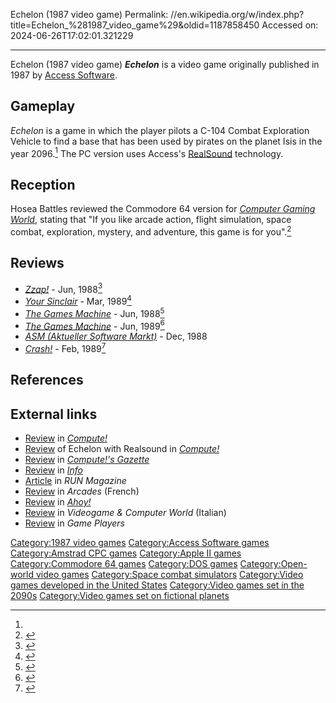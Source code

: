 Echelon (1987 video game)
Permalink: //en.wikipedia.org/w/index.php?title=Echelon_%281987_video_game%29&oldid=1187858450
Accessed on: 2024-06-26T17:02:01.321229



------
Echelon (1987 video game)
{{Short description|1987 flight simulator video game}}
{{Infobox video game
| collapsible = 
| state = 
| italic title = 
| title = Echelon
| image = Echelon cover.jpg
| alt = 
| caption = 
| developer = [[Access Software]]
| publisher = [[Access Software]]
| series = 
| engine = 
| platforms = [[Amstrad CPC]], [[Apple II series|Apple II]], [[Commodore 64|Commodore 64/128]], [[DOS]], [[ZX Spectrum]]
| released = 1987
| genre = [[Flight Simulator]]
| modes = 
}}
'''''Echelon''''' is a video game originally published in 1987 by [[Access Software]].

==Gameplay==
''Echelon'' is a game in which the player pilots a C-104 Combat Exploration Vehicle to find a base that has been used by pirates on the planet Isis in the year 2096.<ref name="CGW47"/> The PC version uses Access's [[RealSound]] technology.

==Reception==
Hosea Battles reviewed the Commodore 64 version for ''[[Computer Gaming World]]'', stating that "If you like arcade action, flight simulation, space combat, exploration, mystery, and adventure, this game is for you".<ref name="CGW47">{{Cite magazine |last=Battles |first=Hosea |date=May 1988 |title=Reaching the Upper "Echelon": Access' 3-D Space Combat Simulator |url=https://archive.org/details/Computer_Gaming_World_Issue_47/page/n29/mode/2up?view=theater |magazine=Computer Gaming World |volume=1 |issue=47 |page=31 |access-date=2023-01-22}}</ref>

==Reviews==
*''[[Zzap!64|Zzap!]]'' - Jun, 1988<ref>{{cite web | url=https://archive.org/details/Crash_No._61_1989-02_Newsfield_GB/page/n61/mode/2up | title=Crash - No. 61 (1989-02)(Newsfield)(GB) | date=February 1989 }}</ref>
*''[[Your Sinclair]]'' - Mar, 1989<ref>{{cite web | url=https://archive.org/details/your-sinclair-39/page/n43/mode/2up | title=Your Sinclair Magazine Issue 39 | date=March 1989 }}</ref>
*''[[The Games Machine]]'' - Jun, 1988<ref>{{cite web | url=https://archive.org/details/thegamesmachine-magazine-07/page/n62/mode/2up | title=The Games Machine Magazine Issue 07 }}</ref>
*''[[The Games Machine]]'' - Jun, 1989<ref>{{cite web | url=https://archive.org/details/the-games-machine-19/page/n36/mode/2up | title=The Games Machine Issue 19 }}</ref>
*''[[ASM (Aktueller Software Markt)]]'' - Dec, 1988
*''[[Crash!]]'' - Feb, 1989<ref>{{cite web | url=https://archive.org/details/zzap64-magazine-038/page/n11/mode/2up | title=ZZap!64 Magazine Issue 038 | date=June 1988 }}</ref>

==References==
{{reflist}}

==External links==
*[https://archive.org/details/1988-08-compute-magazine/page/n71/mode/2up Review] in ''[[Compute!]]''
*[https://archive.org/details/1989-11-compute-magazine/page/n123/mode/2up Review] of Echelon with Realsound in ''[[Compute!]]''
*[https://archive.org/details/1988-04-computegazette/page/n31/mode/2up Review] in ''[[Compute!'s Gazette]]''
*[https://archive.org/details/info-magazine-18/page/n15/mode/2up Review] in ''[[.info (magazine)|Info]]''
*[https://archive.org/details/run-magazine-50/page/n47/mode/2up Article] in ''RUN Magazine''
*[https://archive.org/details/Arcades07/page/n37/mode/2up Review] in ''Arcades'' (French)
*[https://archive.org/details/ahoy-magazine-51/page/n45/mode/2up Review] in ''[[Ahoy!]]''
*[https://archive.org/details/VCW-1989-02/page/n57/mode/2up Review] in ''Videogame & Computer World'' (Italian)
*[https://archive.org/details/Game_Players_Issue_05_November_1989/page/n91/mode/2up Review] in ''Game Players''

[[Category:1987 video games]]
[[Category:Access Software games]]
[[Category:Amstrad CPC games]]
[[Category:Apple II games]]
[[Category:Commodore 64 games]]
[[Category:DOS games]]
[[Category:Open-world video games]]
[[Category:Space combat simulators]]
[[Category:Video games developed in the United States]]
[[Category:Video games set in the 2090s]]
[[Category:Video games set on fictional planets]]